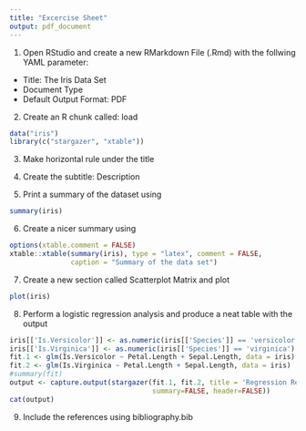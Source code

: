 ```yaml
---
title: "Excercise Sheet"
output: pdf_document
---
```


1. Open RStudio and create a new RMarkdown File (.Rmd) with the follwing YAML parameter:
  + Title: The Iris Data Set
  + Document Type
  + Default Output Format: PDF

2. Create an R chunk called: load

``` r
data("iris")
library(c("stargazer", "xtable"))

```

3. Make horizontal rule under the title

4. Create the subtitle: Description

5. Print a summary of the dataset using
``` r
summary(iris)

```

6. Create a nicer summary using 
``` r
options(xtable.comment = FALSE)
xtable::xtable(summary(iris), type = "latex", comment = FALSE, 
               caption = "Summary of the data set")
```

7. Create a new section called Scatterplot Matrix and plot
``` r
plot(iris)
```

8. Perform a logistic regression analysis and produce a neat table with the output
``` r
iris[['Is.Versicolor']] <- as.numeric(iris[['Species']] == 'versicolor')
iris[['Is.Virginica']] <- as.numeric(iris[['Species']] == 'virginica')
fit.1 <- glm(Is.Versicolor ~ Petal.Length + Sepal.Length, data = iris)
fit.2 <- glm(Is.Virginica ~ Petal.Length + Sepal.Length, data = iris)
#summary(fit)
output <- capture.output(stargazer(fit.1, fit.2, title = 'Regression Results', 	
                                   summary=FALSE, header=FALSE))
cat(output)
```
	
9. Include the references using bibliography.bib

